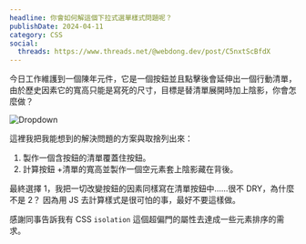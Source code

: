 ```yaml
---
headline: 你會如何解這個下拉式選單樣式問題呢？
publishDate: 2024-04-11
category: CSS
social:
  threads: https://www.threads.net/@webdong.dev/post/C5nxtScBfdX
---
```


今日工作維護到一個陳年元件，它是一個按鈕並且點擊後會延伸出一個行動清單，由於歷史因素它的寬高只能是寫死的尺寸，目標是替清單展開時加上陰影，你會怎麼做？

![Dropdown](./dropdown-issue.webp)

這裡我把我能想到的解決問題的方案與取捨列出來：

1. 製作一個含按鈕的清單覆蓋住按鈕。
2. 計算按鈕 +清單的寬高並製作一個空元素套上陰影藏在背後。

最終選擇 1，我把一切改變按鈕的因素同樣寫在清單按鈕中……很不 DRY，為什麼不是 2？ 因為用 JS 去計算樣式是很可怕的事，最好不要這樣做。

感謝同事告訴我有 CSS `isolation` 這個超偏門的屬性去達成一些元素排序的需求。
